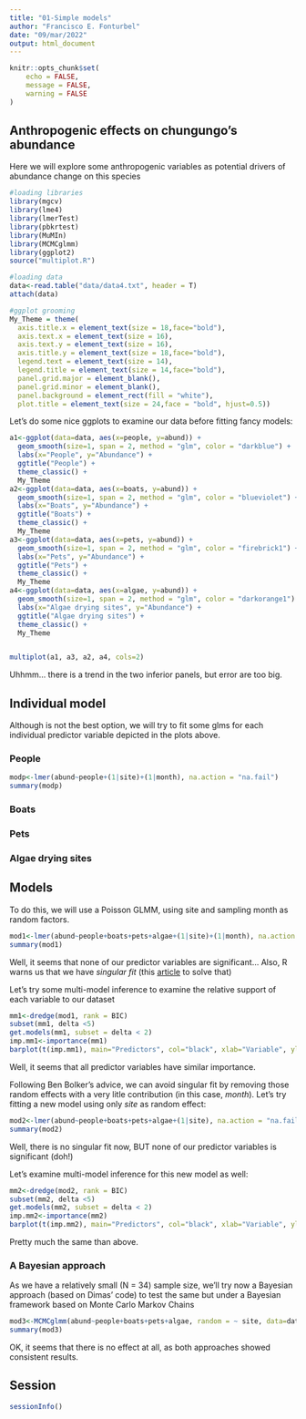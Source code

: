 ```yaml
---
title: "01-Simple models"
author: "Francisco E. Fonturbel"
date: "09/mar/2022"
output: html_document
---
```


```r
knitr::opts_chunk$set(
	echo = FALSE,
	message = FALSE,
	warning = FALSE
)
```

## Anthropogenic effects on chungungo's abundance

Here we will explore some anthropogenic variables as potential drivers of abundance change on this species

```r
#loading libraries
library(mgcv)
library(lme4)
library(lmerTest)
library(pbkrtest)
library(MuMIn)
library(MCMCglmm)
library(ggplot2)
source("multiplot.R")

#loading data
data<-read.table("data/data4.txt", header = T)
attach(data)

#ggplot grooming
My_Theme = theme(
  axis.title.x = element_text(size = 18,face="bold"),
  axis.text.x = element_text(size = 16),
  axis.text.y = element_text(size = 16),
  axis.title.y = element_text(size = 18,face="bold"),
  legend.text = element_text(size = 14),
  legend.title = element_text(size = 14,face="bold"),
  panel.grid.major = element_blank(),
  panel.grid.minor = element_blank(),
  panel.background = element_rect(fill = "white"),
  plot.title = element_text(size = 24,face = "bold", hjust=0.5))
```

Let's do some nice ggplots to examine our data before fitting fancy models:

```r
a1<-ggplot(data=data, aes(x=people, y=abund)) +
  geom_smooth(size=1, span = 2, method = "glm", color = "darkblue") +
  labs(x="People", y="Abundance") +
  ggtitle("People") +
  theme_classic() +
  My_Theme
a2<-ggplot(data=data, aes(x=boats, y=abund)) +
  geom_smooth(size=1, span = 2, method = "glm", color = "blueviolet") +
  labs(x="Boats", y="Abundance") +
  ggtitle("Boats") +
  theme_classic() +
  My_Theme
a3<-ggplot(data=data, aes(x=pets, y=abund)) +
  geom_smooth(size=1, span = 2, method = "glm", color = "firebrick1") +
  labs(x="Pets", y="Abundance") +
  ggtitle("Pets") +
  theme_classic() +
  My_Theme
a4<-ggplot(data=data, aes(x=algae, y=abund)) +
  geom_smooth(size=1, span = 2, method = "glm", color = "darkorange1") +
  labs(x="Algae drying sites", y="Abundance") +
  ggtitle("Algae drying sites") +
  theme_classic() +
  My_Theme


multiplot(a1, a3, a2, a4, cols=2)
```

Uhhmm... there is a trend in the two inferior panels, but error are too big.

## Individual model

Although is not the best option, we will try to fit some glms for each individual predictor variable depicted in the plots above.

### People
```r
modp<-lmer(abund~people+(1|site)+(1|month), na.action = "na.fail")
summary(modp)
```

### Boats


### Pets


### Algae drying sites


## Models

To do this, we will use a Poisson GLMM, using site and sampling month as random factors.

```r
mod1<-lmer(abund~people+boats+pets+algae+(1|site)+(1|month), na.action = "na.fail")
summary(mod1)
```

Well, it seems that none of our predictor variables are significant... Also, R warns us that we have _singular fit_ (this [article](https://bbolker.github.io/mixedmodels-misc/glmmFAQ.html#singular-models-random-effect-variances-estimated-as-zero-or-correlations-estimated-as---1) to solve that)

Let's try some multi-model inference to examine the relative support of each variable to our dataset

```r
mm1<-dredge(mod1, rank = BIC)
subset(mm1, delta <5)
get.models(mm1, subset = delta < 2)
imp.mm1<-importance(mm1)
barplot(t(imp.mm1), main="Predictors", col="black", xlab="Variable", ylab="Relative support")
```

Well, it seems that all predictor variables have similar importance.

Following Ben Bolker's advice, we can avoid singular fit by removing those random effects with a very litle contribution (in this case, _month_). Let's try fitting a new model using only _site_ as random effect:

```r
mod2<-lmer(abund~people+boats+pets+algae+(1|site), na.action = "na.fail")
summary(mod2)
```

Well, there is no singular fit now, BUT none of our predictor variables is significant (doh!)

Let's examine multi-model inference for this new model as well:

```r
mm2<-dredge(mod2, rank = BIC)
subset(mm2, delta <5)
get.models(mm2, subset = delta < 2)
imp.mm2<-importance(mm2)
barplot(t(imp.mm2), main="Predictors", col="black", xlab="Variable", ylab="Relative support")
```

Pretty much the same than above.

### A Bayesian approach

As we have a relatively small (N = 34) sample size, we'll try now a Bayesian approach (based on Dimas' code) to test the same but under a Bayesian framework based on Monte Carlo Markov Chains

```r
mod3<-MCMCglmm(abund~people+boats+pets+algae, random = ~ site, data=data, verbose = FALSE)
summary(mod3)
```

OK, it seems that there is no effect at all, as both approaches showed consistent results.

## Session

```r
sessionInfo()
```